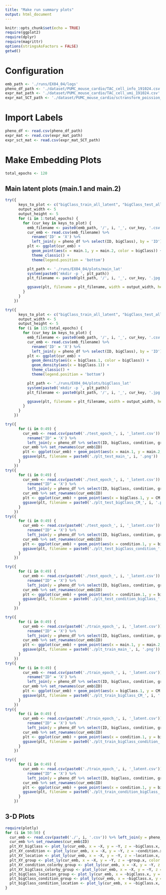```yaml
---
title: "Make run summary plots"
output: html_document
---
```


```r
knitr::opts_chunk$set(echo = TRUE)
require(ggplot2)
require(dplyr)
require(magrittr)
options(stringsAsFactors = FALSE)
getwd()
```

# Configuration

```r
emb_path <- './runs/EX04_04/logs'
pheno_df_path <- './dataset/PUMC_mouse_cardio/TAC_cell_info_191024.csv'
expr_mat_path <- './dataset/PUMC_mouse_cardio/TAC_cell_umi_191024.csv'
expr_mat_SCT_path <- './dataset/PUMC_mouse_cardio/sctransform_poission_res.csv.gz'
```

# Import Labels

```r
pheno_df <- read.csv(pheno_df_path)
expr_mat <- read.csv(expr_mat_path)
expr_sct_mat <- read.csv(expr_mat_SCT_path)
```

# Make Embedding Plots

```r
total_epochs <- 120
```

## Main latent plots (main.1 and main.2)


```r
try({
      keys_to_plot <- c("bigClass_train_all_latent", "bigClass_test_all_latent") # c("all_cell_all_latent", "overall_test_all_latent", "overall_train_all_latent")
      output_width <- 5
      output_height <- 5
      for (i in 1:total_epochs) {
        for (cur_key in keys_to_plot) {
          emb_filename <- paste0(emb_path, '/', i, '_', cur_key, '.csv')
          cur_emb <- read.csv(emb_filename) %>%
            rename('ID' = 'X') %>%
            left_join(y = pheno_df %>% select(ID, bigClass), by = 'ID')
          plt <- ggplot(cur_emb) +
            geom_point(aes(x = main.1, y = main.2, color = bigClass)) +
            theme_classic() +
            theme(legend.position = 'bottom')

          plt_path <- './runs/EX04_04/plots/main_lat'
          system(paste0('mkdir -p ', plt_path))
          plt_filename <- paste0(plt_path, '/', i, '_', cur_key, '.jpg')

          ggsave(plt, filename = plt_filename, width = output_width, height = output_height)
        }
      }
    })
```

```r
try({
      keys_to_plot <- c("bigClass_train_all_latent", "bigClass_test_all_latent")
      output_width <- 5
      output_height <- 5
      for (i in 115:total_epochs) {
        for (cur_key in keys_to_plot) {
          emb_filename <- paste0(emb_path, '/', i, '_', cur_key, '.csv')
          cur_emb <- read.csv(emb_filename) %>%
            rename('ID' = 'X') %>%
            left_join(y = pheno_df %>% select(ID, bigClass), by = 'ID')
          plt <- ggplot(cur_emb) +
            geom_density(aes(x = bigClass.1, color = bigClass)) +
            geom_density(aes(x = bigClass.1)) +
            theme_classic() +
            theme(legend.position = 'bottom')

          plt_path <- './runs/EX04_04/plots/bigClass_lat'
          system(paste0('mkdir -p ', plt_path))
          plt_filename <- paste0(plt_path, '/', i, '_', cur_key, '.jpg')

          ggsave(plt, filename = plt_filename, width = output_width, height = output_height)
        }
      }
    })
```

```r
try({
      for (i in 0:49) {
        cur_emb <- read.csv(paste0('./test_epoch_', i, '_latent.csv')) %>%
          rename("ID" = 'X') %>%
          left_join(y = pheno_df %>% select(ID, bigClass, condition, group, location), by = "ID")
        cur_emb %>% set_rownames(cur_emb$ID)
        plt <- ggplot(cur_emb) + geom_point(aes(x = main.1, y = main.2, color = bigClass))
        ggsave(plt, filename = paste0('./plt_test_main_', i, '.png'))
      }
    })
try({
      for (i in 0:49) {
        cur_emb <- read.csv(paste0('./test_epoch_', i, '_latent.csv')) %>%
          rename("ID" = 'X') %>%
          left_join(y = pheno_df %>% select(ID, bigClass, condition, group, location), by = "ID")
        cur_emb %>% set_rownames(cur_emb$ID)
        plt <- ggplot(cur_emb) + geom_point(aes(x = bigClass.1, y = CM.1, color = bigClass))
        ggsave(plt, filename = paste0('./plt_test_bigClass_CM_', i, '.png'))
      }
    })
try({
      for (i in 0:49) {
        cur_emb <- read.csv(paste0('./test_epoch_', i, '_latent.csv')) %>%
          rename("ID" = 'X') %>%
          left_join(y = pheno_df %>% select(ID, bigClass, condition, group, location), by = "ID")
        cur_emb %>% set_rownames(cur_emb$ID)
        plt <- ggplot(cur_emb) + geom_point(aes(x = condition.1, y = bigClass.1, color = bigClass, shape = condition))
        ggsave(plt, filename = paste0('./plt_test_bigClass_condition_', i, '.png'))
      }
    })

try({
      for (i in 0:49) {
        cur_emb <- read.csv(paste0('./test_epoch_', i, '_latent.csv')) %>%
          rename("ID" = 'X') %>%
          left_join(y = pheno_df %>% select(ID, bigClass, condition, group, location), by = "ID")
        cur_emb %>% set_rownames(cur_emb$ID)
        plt <- ggplot(cur_emb) + geom_point(aes(x = condition.1, y = bigClass.1, color = condition, shape = bigClass))
        ggsave(plt, filename = paste0('./plt_test_condition_bigClass_', i, '.png'))
      }
    })

try({
      for (i in 0:49) {
        cur_emb <- read.csv(paste0('./train_epoch_', i, '_latent.csv')) %>%
          rename("ID" = 'X') %>%
          left_join(y = pheno_df %>% select(ID, bigClass, condition, group, location), by = "ID")
        cur_emb %>% set_rownames(cur_emb$ID)
        plt <- ggplot(cur_emb) + geom_point(aes(x = main.1, y = main.2, color = bigClass))
        ggsave(plt, filename = paste0('./plt_train_main_', i, '.png'))
      }
    })
try({
      for (i in 0:49) {
        cur_emb <- read.csv(paste0('./train_epoch_', i, '_latent.csv')) %>%
          rename("ID" = 'X') %>%
          left_join(y = pheno_df %>% select(ID, bigClass, condition, group, location), by = "ID")
        cur_emb %>% set_rownames(cur_emb$ID)
        plt <- ggplot(cur_emb) + geom_point(aes(x = bigClass.1, y = CM.1, color = bigClass))
        ggsave(plt, filename = paste0('./plt_train_bigClass_CM_', i, '.png'))
      }
    })
try({
      for (i in 0:49) {
        cur_emb <- read.csv(paste0('./train_epoch_', i, '_latent.csv')) %>%
          rename("ID" = 'X') %>%
          left_join(y = pheno_df %>% select(ID, bigClass, condition, group, location), by = "ID")
        cur_emb %>% set_rownames(cur_emb$ID)
        plt <- ggplot(cur_emb) + geom_point(aes(x = condition.1, y = bigClass.1, color = bigClass, shape = condition))
        ggsave(plt, filename = paste0('./plt_train_bigClass_condition_', i, '.png'))
      }
    })

try({
      for (i in 0:49) {
        cur_emb <- read.csv(paste0('./train_epoch_', i, '_latent.csv')) %>%
          rename("ID" = 'X') %>%
          left_join(y = pheno_df %>% select(ID, bigClass, condition, group, location), by = "ID")
        cur_emb %>% set_rownames(cur_emb$ID)
        plt <- ggplot(cur_emb) + geom_point(aes(x = condition.1, y = bigClass.1, color = condition, shape = bigClass))
        ggsave(plt, filename = paste0('./plt_train_condition_bigClass_', i, '.png'))
      }
    })
```


## 3-D Plots

```r
require(plotly)
for (i in 50:50) {
  cur_emb <- read.csv(paste0('./', i, '.csv')) %>% left_join(y = pheno_df %>% select(ID, bigClass, condition, location, group), by = "ID")
  cur_emb %>% set_rownames(cur_emb$ID)
  plt_XY_bigClass <- plot_ly(cur_emb, x = ~X, y = ~Y, z = ~bigClass.x, color = ~bigClass.y, hovertext = ~condition.y)
  plt_XY_condition <- plot_ly(cur_emb, x = ~X, y = ~Y, z = ~condition.x, color = ~condition.y, hovertext = ~bigClass.y)
  plt_XY_location <- plot_ly(cur_emb, x = ~X, y = ~Y, z = ~location.x, color = ~location.y, hovertext = ~bigClass.y)
  plt_XY_group <- plot_ly(cur_emb, x = ~X, y = ~Y, z = ~group.x, color = ~group.y, hovertext = ~bigClass.y)
  plt_XY_condition_colorby_group <- plot_ly(cur_emb, x = ~X, y = ~Y, z = ~condition.x, color = ~paste0(group.y, '_', bigClass.y), hovertext = ~bigClass.y)
  plt_XY_bigClass_colorby_group <- plot_ly(cur_emb, x = ~X, y = ~Y, z = ~bigClass.x, color = ~paste0(group.y, '_', bigClass.y), hovertext = ~bigClass.y)
  plt_bigClass_location_group <- plot_ly(cur_emb, x = ~bigClass.x, y = ~location.x, z = ~group.x, color = ~paste0(bigClass.y, '_', location.y, '_', group.y))
  plt_bigClass_condition_group <- plot_ly(cur_emb, x = ~bigClass.x, y = ~condition.x, z = ~group.x, color = ~paste0(bigClass.y, '_', condition.y, '_', group.y))
  plt_bigClass_condition_location <- plot_ly(cur_emb, x = ~bigClass.x, y = ~condition.x, z = ~location.x, color = ~paste0(bigClass.y, '_', condition.y, '_', location.y))
}

```
